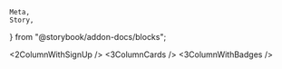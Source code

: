     Meta,
    Story,
} from "@storybook/addon-docs/blocks";


<Meta title="Tailwind UI / BlogSections" />

<Story name="2ColumnWithSignUp">
    <2ColumnWithSignUp />
</Story>

<Story name="3ColumnCards">
    <3ColumnCards />
</Story>

<Story name="3ColumnWithBadges">
    <3ColumnWithBadges />
</Story>

